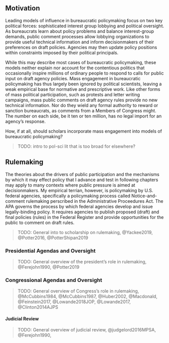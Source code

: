## Motivation {-}

Leading models of influence in bureaucratic policymaking focus on two key political forces: sophisticated interest group lobbying and political oversight. 
As bureaucrats learn about policy problems and balance interest-group demands, public comment processes allow lobbying organizations to provide useful technical information and inform decisionmakers of their preferences on draft policies. 
Agencies may then update policy positions within constraints imposed by their political principals.

While this may describe most cases of bureaucratic policymaking, these models neither explain nor account for the contentious politics that occasionally inspire millions of ordinary people to respond to calls for public input on draft agency policies. Mass engagement in bureaucratic policymaking has thus largely been ignored by political scientists, leaving a weak empirical base for normative and prescriptive work. 
Like other forms of mass political participation, such as protests and letter writing campaigns, 
mass public comments on draft agency rules provide no new technical information. <!--%In this sense, they are not useful. -->
Nor do they wield any formal authority to reward or sanction bureaucrats, as comments from a Members of Congress might. 
The number on each side, be it ten or ten million, has no legal import for an agency's response. 

<!--
% Policymakers may very well pay no attention to them. 
%Instead, scholars focus on the sophisticated lobbying efforts of powerful interest groups, whose role in shaping policy has been theoretically developed and empirically tested.
% If our models and conventional wisdom is correct, why do
Yet agencies occasionally receive input from a large number of ordinary people. %Why? 
--> 

How, if at all, should scholars incorporate mass engagement into models of bureaucratic policymaking? 

> TODO: intro to pol-sci lit that is too broad for elsewhere? 

## Rulemaking {-}

The theories about the drivers of public participation and the mechanisms by which it may effect policy that I advance and test in following chapters may apply to many contexts where public pressure is aimed at decisionmakers. My empirical terrian, however, is policymaking by U.S. federal agencies, specifically a policymaking process called Notice-and-comment rulemaking perscribed in the Administrative Proceedures Act. The APA governs the process by which federal agencies develop and issue legally-binding policy. It requires agencies to publish proposed (draft) and final policies (rules) in the Federal Register and provide opportunities for the public to comment on draft rules.

> TODO: General into to scholarship on rulemaking, @Yackee2019, @Potter2016, @PotterShipan2019

### Presidential Agendas and Oversight

> TODO: General overview of the president's role in rulemaking, @Ferejohn1990, @Potter2019

### Congressional Agendas and Oversight

> TODO: General overview of Congress's role in rulemaking, @McCubbins1984, @McCubbins1987, @Huber2002, @Macdonald, @Feinstein2017, @Lowande2018JOP, @Lowande2017, @Clinton2014AJPS

#### Judicial Review

> TODO: General overview of judicial review, @judgelord2016MPSA, @Ferejohn1990, 